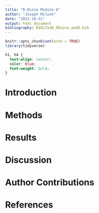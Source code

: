 ```yaml
---
title: "R-Duino Module 6"
author: "Joseph Milosh"
date: "2022-10-31"
output: html_document
bibliography: BIOL3140_RDuino_mod6.bib
---
```


```r
knitr::opts_chunk$set(echo = TRUE)
library(tidyverse)
```
```css
h1, h4 {
  text-align: center;
  color: blue;
  font-weight: bold;
}
```

# Introduction

# Methods

# Results

# Discussion

# Author Contributions

# References